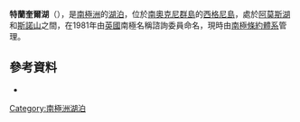 {{coord|60|42|S|45|39|W|display=title}}

'''特蘭奎爾湖'''（{{lang-en|Tranquil Lake}}），是[[南極洲|南極洲]]的[[湖泊|湖泊]]，位於[[南奧克尼群島|南奧克尼群島]]的[[西格尼島|西格尼島]]，處於[[阿莫斯湖|阿莫斯湖]]和[[斯諾山|斯諾山]]之間，在1981年由[[英國|英國]]南極名稱諮詢委員命名，現時由[[南極條約體系|南極條約體系]]管理。

==參考資料==
* {{usgs-gazetteer}}

{{Antarctica-geo-stub}}
[[Category:南極洲湖泊|Category:南極洲湖泊]]